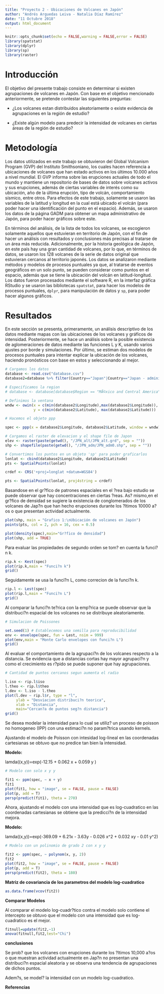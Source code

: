 ```yaml
---
title: "Proyecto 2 - Ubicaciones de Volcanes en Japón"
author: "Andrés Arguedas Leiva - Natalia Díaz Ramírez"
date: "11 Octubre 2018"
output: html_document
---
```


```r
knitr::opts_chunk$set(echo = FALSE,warning = FALSE,error = FALSE)
library(spatstat)
library(dplyr)
library(sp)
library(raster)
```

# Introducción

El objetivo del presente trabajo consiste en determinar si existen agrupaciones de volcanes en Japón.
Con base en el objetivo mencionado anteriormente, se pretende contestar las siguientes preguntas:

- ¿Los volcanes estan distribuidos aleatoriamente o existe evidencia de agrupaciones en la región de estudio?

- ¿Existe algún modelo para predecir la intensidad de volcanes en ciertas áreas de la región de estudio?

# Metodología

Los datos utilizados en este trabajo se obtuvieron del Global Volcanism Program (GVP) del Instituto Smithsoniano, los cuales hacen referencia a ubicaciones de volcanes que han estado activos en los últimos 10.000 años a nivel mundial. El GVP informa sobre las erupciones actuales de todo el mundo y mantiene un repositorio de bases de datos sobre volcanes activos y sus erupciones, además de ciertas variables de interés como su ubicación, año de la última erupción, tipo de volcán, comportamiento sísmico, entre otros. Para efectos de este trabajo, solamente se usaron las variables de la latitud y longitud en la cual está ubicado el volcán (para poder hacer una identificación del punto en el espacio). Además, se usaron los datos de la página GADM para obtener un mapa administrativo de Japón, para poder hacer gráficos sobre este. 

En términos del análisis, de la lista de todos los volcanes, se escogieron solamente aquellos que estuvieran en territorio de Japón, con el fin de hacer un análisis con resultados y conclusiones más precisas al tratarse de un área más reducida. Adicionalmente, por la historia geológica de Japón, en este país hay una gran cantidad de volcanes, por lo que, en términos de datos, se usaron los 128 volcanes de la serie de datos original que estuvieran cercanos al territorio japonés. Los datos se analizaron mediante métodos y modelos de procesos puntuales ya que, al tratarse de eventos geográficos en un solo punto, se pueden considerar como puntos en el espacio, además que se tiene la ubicación del volcán en latitud-longitud. Los datos fueron procesados mediante el software R, en la interfaz gráfica RStudio y se usaron las bibliotecas `spatstat`, para hacer los modelos de procesos puntuales, `dplyr`, para manipulación de datos y `sp`, para poder hacer algunos gráficos.

# Resultados

En este sección se presenta, primeramente, un análisis descriptivo de los datos mediante mapas con las ubicaciones de los volcanes y gráficos de intensidad. Posteriormente, se hace un análisis sobre la posible existencia de aglomeraciones de datos mediante las funciones L y K, usando varios ajustes por borde y simulaciones. Por último, se estiman dos modelos de procesos puntuales para intentar explicar la ubicación de los volcanes, haciendo pronósticos con base en estos y seleccionando al mejor.

```r
# Cargamos los datos
database <- read.csv("database.csv")
database2=database %>% filter(Country=="Japan"|Country=="Japan - administered by Russia")

# Especificamos la region
# database <- database[database$Region == "MÃ©xico and Central America", ]

# Definimos la ventana
wndw <- owin(x = c(min(database2$Longitude),max(database2$Longitude)),
             y = c(min(database2$Latitude), max(database2$Latitude)))

# Hacemos el objeto ppp

spec <- ppp(x = database2$Longitude, database2$Latitude, window = wndw)

# Cargamos el raster de elevacion y el shape file de Japon
elev <- raster(paste(getwd(), "/JPN_alt/JPN_alt.grd", sep = ""))
shp <- shapefile(paste(getwd(), "/JPN_adm/JPN_adm0.shp", sep = ""))

# Convertimos los puntos en un objeto 'sp' para poder graficarlos
lonlat <- cbind(database2$Longitude, database2$Latitude)
pts <- SpatialPoints(lonlat)

crdef <- CRS('+proj=longlat +datum=WGS84')

pts <- SpatialPoints(lonlat, proj4string = crdef)
```

Basandose en el gr?fico de patrones espaciales en el ?rea bajo estudio se puede observar que hay concentraciones en ciertas ?reas. As? mismo,en el gr?fico de densidad se sugiere la existencia de conglomerados de los volcanes de Jap?n que han hecho erupciones durante los ?ltimos 10000  a?os o que presentan actividad actualmente.

```r
plot(shp, main = "Grafico 1:\nUbicación de volcanes en Japón")
points(pts, col = 2, pch = 16, cex = 0.5)
```

```r
plot(density(spec),main="Gr?fico de densidad")
plot(shp, add = TRUE)
```

Para evaluar las propiedades de segundo orden se tom? en cuenta la funci?n k.


```r
rip.k <- Kest(spec)
plot(rip.k,main = "Funci?n k")
grid()
```


Seguidamente se usa la funci?n L, como correcion de la funci?n k.

```r
rip.l <- Lest(spec)
plot(rip.l,main = "Funci?n L")
grid()

```


Al comparar la funci?n te?rica con la emp?rica se puede observar que la distribuci?n espacial de los volcanes no se distribuye aleatoriamente.

```r
# Simulacion de Poissones

set.seed(1) # Establecemos una semilla para reproducibilidad
env <- envelope(spec, fun = Lest, nsim = 999)
plot(env,main = "Monte Carlo envelopes con funci?n L")
grid()
```

Al evaluar el comportamiento de la agrupaci?n de los volcanes respecto a la distancia. Se evidencia que a distancias cortas hay mayor agrupaci?n y como el crecimiento es r?pido se puede suponer que hay agrupaciones.

```r
# Cantidad de puntos cercanos segun aumenta el radio

l.iso <- rip.l$iso
l.theo <- rip.l$theo
l.dev <- l.iso - l.theo
plot(l.dev ~ rip.l$r, type = "l",
     ylab = "Desviacion distribuci?n teorica",
     xlab = "Distancia",
     main="Cercan?a de puntos seg?n distancia")
grid()

```

Se desea modelar la intensidad para lo cual se utiliz? un proceso de poisson no homogeneo (IPP) con una estimaci?n no param?trica usando kernels.

Ajustando el modelo de Poisson con intesidad log-lineal en las coordenadas cartesianas se obtuvo que no predice tan bien la intensidad.

**Modelo:**

lamda((x,y))=exp(-12.15 + 0.062 x + 0.059 y )


```r
# Modelo con solo x y y

fit1 <- ppm(spec, ~ x + y)
fit1
plot(fit1, how = "image", se = FALSE, pause = FALSE)
plot(p, add = T)
persp(predict(fit1), theta = 270)

```


Ahora, ajustando el modelo con una intensidad que es log-cuadratico en las coordenadas cartesianas se obtiene que la predicci?n de la intensidad mejora.

**Modelo:**

lamda((x,y))=exp(-369.09 + 6.21x - 3.63y - 0.026 x^2 + 0.032 xy - 0.01 y^2)


```r

# Modelo con un polinomio de grado 2 con x y y

fit2 <- ppm(spec, ~ polynom(x, y, 2))
fit2
plot(fit2, how = "image", se = FALSE, pause = FALSE)
plot(p, add = T)
persp(predict(fit2), theta = 180)
```


**Matriz de covariancia de los parametros del modelo log-cuadratico**

```r
as.data.frame(vcov(fit2))
```



**Comparar Modelos**

Al comparar el modelo log-cuadr?tico contra el modelo solo contiene el intercepto se obtuvo que el modelo con una intensidad que es log-cuadratico es el mejor.

```r
fitnull=update(fit2,~1)
anova(fitnull,fit2,test="Chi")
```



**conclusiones**

Se prob? que los volcanes con erupciones durante los ?ltimos 10,000 a?os o que muestran actividad actualmente en Jap?n no presentan una distribuci?n espacial aleatoria y se observa una tendencia de agrupaciones de dichos puntos. 

Adem?s, se model? la intensidad con un modelo log-cuadratico. 




**Referencias**

[](https://www.kaggle.com/smithsonian/volcanic-eruptions)





